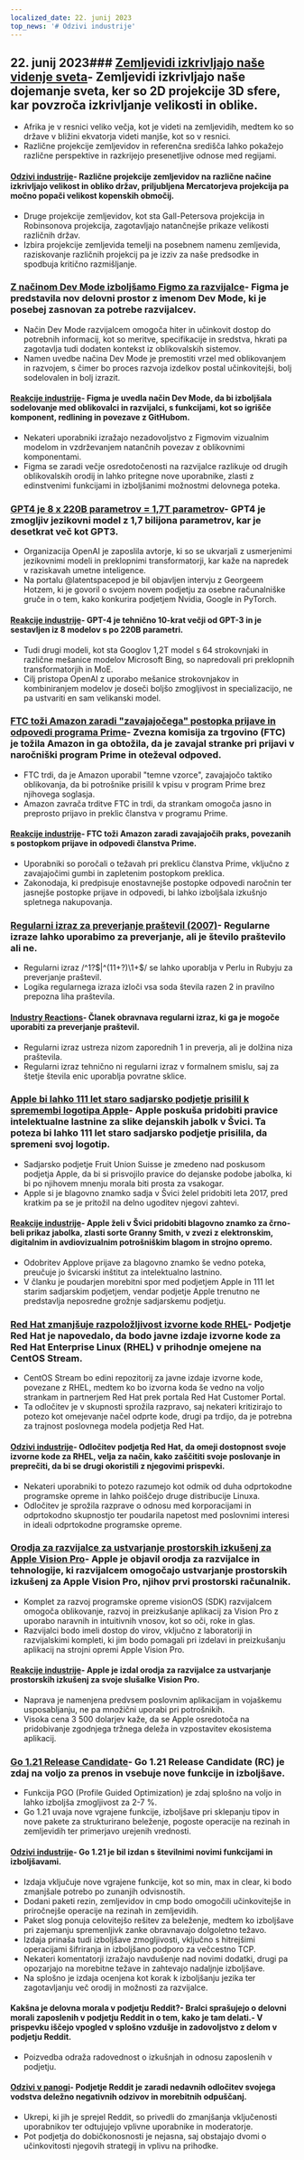 ```yaml
---
localized_date: 22. junij 2023
top_news: '# Odzivi industrije'
---
```




<CallToAction />

<Steps>

## 22. junij 2023### [Zemljevidi izkrivljajo naše videnje sveta](https://unchartedterritories.tomaspueyo.com/p/maps-distort-how-we-see-the-world)- Zemljevidi izkrivljajo naše dojemanje sveta, ker so 2D projekcije 3D sfere, kar povzroča izkrivljanje velikosti in oblike.

- Afrika je v resnici veliko večja, kot je videti na zemljevidih, medtem ko so države v bližini ekvatorja videti manjše, kot so v resnici.
- Različne projekcije zemljevidov in referenčna središča lahko pokažejo različne perspektive in razkrijejo presenetljive odnose med regijami.

#### [Odzivi industrije](http://news.ycombinator.com/item?id=36421315)- Različne projekcije zemljevidov na različne načine izkrivljajo velikost in obliko držav, priljubljena Mercatorjeva projekcija pa močno popači velikost kopenskih območij.

- Druge projekcije zemljevidov, kot sta Gall-Petersova projekcija in Robinsonova projekcija, zagotavljajo natančnejše prikaze velikosti različnih držav.
- Izbira projekcije zemljevida temelji na posebnem namenu zemljevida, raziskovanje različnih projekcij pa je izziv za naše predsodke in spodbuja kritično razmišljanje.

### [Z načinom Dev Mode izboljšamo Figmo za razvijalce](https://www.figma.com/blog/introducing-dev-mode/)- Figma je predstavila nov delovni prostor z imenom Dev Mode, ki je posebej zasnovan za potrebe razvijalcev.

- Način Dev Mode razvijalcem omogoča hiter in učinkovit dostop do potrebnih informacij, kot so meritve, specifikacije in sredstva, hkrati pa zagotavlja tudi dodaten kontekst iz oblikovalskih sistemov.
- Namen uvedbe načina Dev Mode je premostiti vrzel med oblikovanjem in razvojem, s čimer bo proces razvoja izdelkov postal učinkovitejši, bolj sodelovalen in bolj izrazit.

#### [Reakcije industrije](http://news.ycombinator.com/item?id=36420712)- Figma je uvedla način Dev Mode, da bi izboljšala sodelovanje med oblikovalci in razvijalci, s funkcijami, kot so igrišče komponent, redlining in povezave z GitHubom.

- Nekateri uporabniki izražajo nezadovoljstvo z Figmovim vizualnim modelom in vzdrževanjem natančnih povezav z oblikovnimi komponentami.
- Figma se zaradi večje osredotočenosti na razvijalce razlikuje od drugih oblikovalskih orodij in lahko pritegne nove uporabnike, zlasti z edinstvenimi funkcijami in izboljšanimi možnostmi delovnega poteka.

### [GPT4 je 8 x 220B parametrov = 1,7T parametrov](https://twitter.com/swyx/status/1671272883379908608)- GPT4 je zmogljiv jezikovni model z 1,7 bilijona parametrov, kar je desetkrat več kot GPT3.

- Organizacija OpenAI je zaposlila avtorje, ki so se ukvarjali z usmerjenimi jezikovnimi modeli in preklopnimi transformatorji, kar kaže na napredek v raziskavah umetne inteligence.
- Na portalu @latentspacepod je bil objavljen intervju z Georgeem Hotzem, ki je govoril o svojem novem podjetju za osebne računalniške gruče in o tem, kako konkurira podjetjem Nvidia, Google in PyTorch.

#### [Reakcije industrije](http://news.ycombinator.com/item?id=36413296)- GPT-4 je tehnično 10-krat večji od GPT-3 in je sestavljen iz 8 modelov s po 220B parametri.

- Tudi drugi modeli, kot sta Googlov 1,2T model s 64 strokovnjaki in različne mešanice modelov Microsoft Bing, so napredovali pri preklopnih transformatorjih in MoE.
- Cilj pristopa OpenAI z uporabo mešanice strokovnjakov in kombiniranjem modelov je doseči boljšo zmogljivost in specializacijo, ne pa ustvariti en sam velikanski model.

### [FTC toži Amazon zaradi "zavajajočega" postopka prijave in odpovedi programa Prime](https://www.cnbc.com/2023/06/21/ftc-sues-amazon-over-deceptive-prime-sign-up-and-cancellation-process.html)- Zvezna komisija za trgovino (FTC) je tožila Amazon in ga obtožila, da je zavajal stranke pri prijavi v naročniški program Prime in oteževal odpoved.

- FTC trdi, da je Amazon uporabil "temne vzorce", zavajajočo taktiko oblikovanja, da bi potrošnike prisilil k vpisu v program Prime brez njihovega soglasja.
- Amazon zavrača trditve FTC in trdi, da strankam omogoča jasno in preprosto prijavo in preklic članstva v programu Prime.

#### [Reakcije industrije](http://news.ycombinator.com/item?id=36418713)- FTC toži Amazon zaradi zavajajočih praks, povezanih s postopkom prijave in odpovedi članstva Prime.

- Uporabniki so poročali o težavah pri preklicu članstva Prime, vključno z zavajajočimi gumbi in zapletenim postopkom preklica.
- Zakonodaja, ki predpisuje enostavnejše postopke odpovedi naročnin ter jasnejše postopke prijave in odpovedi, bi lahko izboljšala izkušnjo spletnega nakupovanja.

### [Regularni izraz za preverjanje praštevil (2007)](https://www.noulakaz.net/2007/03/18/a-regular-expression-to-check-for-prime-numbers/)- Regularne izraze lahko uporabimo za preverjanje, ali je število praštevilo ali ne.

- Regularni izraz /^1?$|^(11+?)\1+$/ se lahko uporablja v Perlu in Rubyju za preverjanje praštevil.
- Logika regularnega izraza izloči vsa soda števila razen 2 in pravilno prepozna liha praštevila.

#### [Industry Reactions](http://news.ycombinator.com/item?id=36413260)- Članek obravnava regularni izraz, ki ga je mogoče uporabiti za preverjanje praštevil.

- Regularni izraz ustreza nizom zaporednih 1 in preverja, ali je dolžina niza praštevila.
- Regularni izraz tehnično ni regularni izraz v formalnem smislu, saj za štetje števila enic uporablja povratne sklice.

### [Apple bi lahko 111 let staro sadjarsko podjetje prisilil k spremembi logotipa Apple](https://www.androidauthority.com/apple-swiss-fruit-company-change-logo-3336622/)- Apple poskuša pridobiti pravice intelektualne lastnine za slike dejanskih jabolk v Švici. Ta poteza bi lahko 111 let staro sadjarsko podjetje prisilila, da spremeni svoj logotip.

- Sadjarsko podjetje Fruit Union Suisse je zmedeno nad poskusom podjetja Apple, da bi si prisvojilo pravice do dejanske podobe jabolka, ki bi po njihovem mnenju morala biti prosta za vsakogar.
- Apple si je blagovno znamko sadja v Švici želel pridobiti leta 2017, pred kratkim pa se je pritožil na delno ugoditev njegovi zahtevi.

#### [Reakcije industrije](http://news.ycombinator.com/item?id=36416131)- Apple želi v Švici pridobiti blagovno znamko za črno-beli prikaz jabolka, zlasti sorte Granny Smith, v zvezi z elektronskim, digitalnim in avdiovizualnim potrošniškim blagom in strojno opremo.

- Odobritev Applove prijave za blagovno znamko še vedno poteka, preučuje jo švicarski inštitut za intelektualno lastnino.
- V članku je poudarjen morebitni spor med podjetjem Apple in 111 let starim sadjarskim podjetjem, vendar podjetje Apple trenutno ne predstavlja neposredne grožnje sadjarskemu podjetju.

### [Red Hat zmanjšuje razpoložljivost izvorne kode RHEL](https://lwn.net/Articles/935592/)- Podjetje Red Hat je napovedalo, da bodo javne izdaje izvorne kode za Red Hat Enterprise Linux (RHEL) v prihodnje omejene na CentOS Stream.

- CentOS Stream bo edini repozitorij za javne izdaje izvorne kode, povezane z RHEL, medtem ko bo izvorna koda še vedno na voljo strankam in partnerjem Red Hat prek portala Red Hat Customer Portal.
- Ta odločitev je v skupnosti sprožila razpravo, saj nekateri kritizirajo to potezo kot omejevanje načel odprte kode, drugi pa trdijo, da je potrebna za trajnost poslovnega modela podjetja Red Hat.

#### [Odzivi industrije](http://news.ycombinator.com/item?id=36420259)- Odločitev podjetja Red Hat, da omeji dostopnost svoje izvorne kode za RHEL, velja za način, kako zaščititi svoje poslovanje in preprečiti, da bi se drugi okoristili z njegovimi prispevki.

- Nekateri uporabniki to potezo razumejo kot odmik od duha odprtokodne programske opreme in lahko poiščejo druge distribucije Linuxa.
- Odločitev je sprožila razprave o odnosu med korporacijami in odprtokodno skupnostjo ter poudarila napetost med poslovnimi interesi in ideali odprtokodne programske opreme.

### [Orodja za razvijalce za ustvarjanje prostorskih izkušenj za Apple Vision Pro](https://www.apple.com/newsroom/2023/06/developer-tools-to-create-spatial-experiences-for-apple-vision-pro-now-available/)- Apple je objavil orodja za razvijalce in tehnologije, ki razvijalcem omogočajo ustvarjanje prostorskih izkušenj za Apple Vision Pro, njihov prvi prostorski računalnik.

- Komplet za razvoj programske opreme visionOS (SDK) razvijalcem omogoča oblikovanje, razvoj in preizkušanje aplikacij za Vision Pro z uporabo naravnih in intuitivnih vnosov, kot so oči, roke in glas.
- Razvijalci bodo imeli dostop do virov, vključno z laboratoriji in razvijalskimi kompleti, ki jim bodo pomagali pri izdelavi in preizkušanju aplikacij na strojni opremi Apple Vision Pro.

#### [Reakcije industrije](http://news.ycombinator.com/item?id=36423648)- Apple je izdal orodja za razvijalce za ustvarjanje prostorskih izkušenj za svoje slušalke Vision Pro.

- Naprava je namenjena predvsem poslovnim aplikacijam in vojaškemu usposabljanju, ne pa množični uporabi pri potrošnikih.
- Visoka cena 3 500 dolarjev kaže, da se Apple osredotoča na pridobivanje zgodnjega tržnega deleža in vzpostavitev ekosistema aplikacij.

### [Go 1.21 Release Candidate](https://go.dev/blog/go1.21rc)- Go 1.21 Release Candidate (RC) je zdaj na voljo za prenos in vsebuje nove funkcije in izboljšave.

- Funkcija PGO (Profile Guided Optimization) je zdaj splošno na voljo in lahko izboljša zmogljivost za 2-7 %.
- Go 1.21 uvaja nove vgrajene funkcije, izboljšave pri sklepanju tipov in nove pakete za strukturirano beleženje, pogoste operacije na rezinah in zemljevidih ter primerjavo urejenih vrednosti.

#### [Odzivi industrije](http://news.ycombinator.com/item?id=36423622)- Go 1.21 je bil izdan s številnimi novimi funkcijami in izboljšavami.

- Izdaja vključuje nove vgrajene funkcije, kot so min, max in clear, ki bodo zmanjšale potrebo po zunanjih odvisnostih.
- Dodani paketi rezin, zemljevidov in cmp bodo omogočili učinkovitejše in priročnejše operacije na rezinah in zemljevidih.
- Paket slog ponuja celovitejšo rešitev za beleženje, medtem ko izboljšave pri zajemanju spremenljivk zanke obravnavajo dolgoletno težavo.
- Izdaja prinaša tudi izboljšave zmogljivosti, vključno s hitrejšimi operacijami šifriranja in izboljšano podporo za večcestno TCP.
- Nekateri komentatorji izražajo navdušenje nad novimi dodatki, drugi pa opozarjajo na morebitne težave in zahtevajo nadaljnje izboljšave.
- Na splošno je izdaja ocenjena kot korak k izboljšanju jezika ter zagotavljanju več orodij in možnosti za razvijalce.

#### Kakšna je delovna morala v podjetju Reddit?- Bralci sprašujejo o delovni morali zaposlenih v podjetju Reddit in o tem, kako je tam delati.- V prispevku iščejo vpogled v splošno vzdušje in zadovoljstvo z delom v podjetju Reddit.

- Poizvedba odraža radovednost o izkušnjah in odnosu zaposlenih v podjetju.

#### [Odzivi v panogi](http://news.ycombinator.com/item?id=36421483)- Podjetje Reddit je zaradi nedavnih odločitev svojega vodstva deležno negativnih odzivov in morebitnih odpuščanj.

- Ukrepi, ki jih je sprejel Reddit, so privedli do zmanjšanja vključenosti uporabnikov ter odtujujejo vplivne uporabnike in moderatorje.
- Pot podjetja do dobičkonosnosti je nejasna, saj obstajajo dvomi o učinkovitosti njegovih strategij in vplivu na prihodke.

</Steps>
